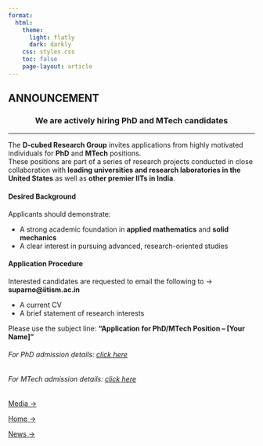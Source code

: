 ```yaml
---
format:
  html:
    theme:
      light: flatly
      dark: darkly
    css: styles.css
    toc: false
    page-layout: article
---
```

::: page-header
# ANNOUNCEMENT
:::

<h3 style="text-align: center;">We are actively hiring PhD and MTech candidates</h3>

------

The **D-cubed Research Group** invites applications from highly motivated individuals for **PhD** and **MTech** positions.  
These positions are part of a series of research projects conducted in close collaboration with **leading universities and research laboratories in the United States** as well as **other premier IITs in India**.

#### Desired Background

Applicants should demonstrate:

- A strong academic foundation in **applied mathematics** and **solid mechanics**  
- A clear interest in pursuing advanced, research-oriented studies

#### Application Procedure

Interested candidates are requested to email the following to → **suparno@iitism.ac.in**

- A current CV  
- A brief statement of research interests  

Please use the subject line: **“Application for PhD/MTech Position – [Your Name]”** 


###### For PhD admission details: [click here](https://admissions.iitism.ac.in/phd/index.php/admission/add_phd/how_to_apply)

###### For MTech admission details: [click here](https://admissions.iitism.ac.in/mtech/index.php/admission)


::: {.button-container}
<a href="media.qmd" class="btn-custom">Media →</a>


<a href="home.qmd" class="btn-custom">Home →</a>


<a href="news.qmd" class="btn-custom">News →</a>
:::